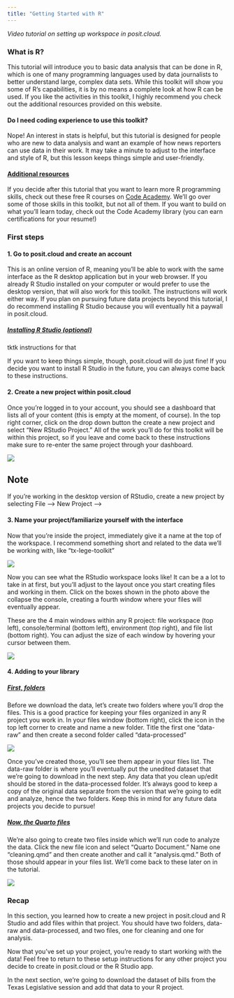 ```yaml
---
title: "Getting Started with R"
---
```


*Video tutorial on setting up workspace in posit.cloud.*

### What is R?

This tutorial will introduce you to basic data analysis that can be done in R, which is one of many programming languages used by data journalists to better understand large, complex data sets. While this toolkit will show you some of R's capabilities, it is by no means a complete look at how R can be used. If you like the activities in this toolkit, I highly recommend you check out the additional resources provided on this website.

#### **Do I need coding experience to use this toolkit?**

Nope! An interest in stats is helpful, but this tutorial is designed for people who are new to data analysis and want an example of how news reporters can use data in their work. It may take a minute to adjust to the interface and style of R, but this lesson keeps things simple and user-friendly.

#### [Additional resources]{.underline}

If you decide after this tutorial that you want to learn more R programming skills, check out these free R courses on [Code Academy](https://www.codecademy.com/catalog/language/r?g_network=g&g_productchannel=&g_adid=699378987796&g_locinterest=&g_keyword=learn%20r&g_acctid=243-039-7011&g_adtype=&g_keywordid=kwd-298045963101&g_ifcreative=&g_campaign=account&g_locphysical=9198393&g_adgroupid=165097891129&g_productid=&g_source={sourceid}&g_merchantid=&g_placement=&g_partition=&g_campaignid=21287608736&g_ifproduct=&utm_id=t_kwd-298045963101:ag_165097891129:cp_21287608736:n_g:d_c&utm_source=google&utm_medium=paid-search&utm_term=learn%20r&utm_campaign=US_-_Exact&utm_content=699378987796&g_adtype=search&g_acctid=243-039-7011&gad_source=1&gclid=CjwKCAjwktO_BhBrEiwAV70jXh5NFq-Nvw8PiqoUM4KNkTu32W0JTGEn_z3YkO9SWvSHkr20GXnRshoCxVwQAvD_BwE). We'll go over some of those skills in this toolkit, but not all of them. If you want to build on what you'll learn today, check out the Code Academy library (you can earn certifications for your resume!)

### First steps

#### **1. Go to posit.cloud and create an account**

This is an online version of R, meaning you'll be able to work with the same interface as the R desktop application but in your web browser. If you already R Studio installed on your computer or would prefer to use the desktop version, that will also work for this toolkit. The instructions will work either way. If you plan on pursuing future data projects beyond this tutorial, I do recommend installing R Studio because you will eventually hit a paywall in posit.cloud.

##### [**Installing R Studio (optional)**]{.underline}

tktk instructions for that

If you want to keep things simple, though, posit.cloud will do just fine! If you decide you want to install R Studio in the future, you can always come back to these instructions.

#### **2. Create a new project within posit.cloud**

Once you're logged in to your account, you should see a dashboard that lists all of your content (this is empty at the moment, of course). In the top right corner, click on the drop down button the create a new project and select "New RStudio Project." All of the work you'll do for this toolkit will be within this project, so if you leave and come back to these instructions make sure to re-enter the same project through your dashboard.

![](toolkit-pics/creating-project.png){fig-align="center"}

::: {.callout-note appearance="simple"}
## Note

If you're working in the desktop version of RStudio, create a new project by selecting File —\> New Project —\>
:::

#### **3. Name your project/familiarize yourself with the interface**

Now that you're inside the project, immediately give it a name at the top of the workspace. I recommend something short and related to the data we'll be working with, like "tx-lege-toolkit"

![](toolkit-pics/r-interface.png)

Now you can see what the RStudio workspace looks like! It can be a a lot to take in at first, but you'll adjust to the layout once you start creating files and working in them. Click on the boxes shown in the photo above the collapse the console, creating a fourth window where your files will eventually appear.

These are the 4 main windows within any R project: file workspace (top left), console/terminal (bottom left), environment (top right), and file list (bottom right). You can adjust the size of each window by hovering your cursor between them.

![](toolkit-pics/windows.png)

#### **4. Adding to your library**

##### [**First, folders**]{.underline}

Before we download the data, let's create two folders where you'll drop the files. This is a good practice for keeping your files organized in any R project you work in. In your files window (bottom right), click the icon in the top left corner to create and name a new folder. Title the first one "data-raw" and then create a second folder called "data-processed"

![](toolkit-pics/creating-folders.png)

Once you've created those, you'll see them appear in your files list. The data-raw folder is where you'll eventually put the unedited dataset that we're going to download in the next step. Any data that you clean up/edit should be stored in the data-processed folder. It's always good to keep a copy of the original data separate from the version that we're going to edit and analyze, hence the two folders. Keep this in mind for any future data projects you decide to pursue!

##### [**Now, the Quarto files**]{.underline}

We're also going to create two files inside which we'll run code to analyze the data. Click the new file icon and select "Quarto Document." Name one "cleaning.qmd" and then create another and call it "analysis.qmd." Both of those should appear in your files list. We'll come back to these later on in the tutorial.

![](toolkit-pics/creating-files.png)

### Recap

In this section, you learned how to create a new project in posit.cloud and R Studio and add files within that project. You should have two folders, data-raw and data-processed, and two files, one for cleaning and one for analysis.

Now that you've set up your project, you're ready to start working with the data! Feel free to return to these setup instructions for any other project you decide to create in posit.cloud or the R Studio app.

In the next section, we're going to download the dataset of bills from the Texas Legislative session and add that data to your R project.
